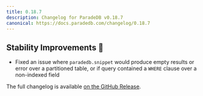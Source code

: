 ```yaml
---
title: 0.18.7
description: Changelog for ParadeDB v0.18.7
canonical: https://docs.paradedb.com/changelog/0.18.7
---
```


## Stability Improvements 💪

- Fixed an issue where `paradedb.snippet` would produce empty results or error over a partitioned table, or if query contained a `WHERE` clause over a non-indexed field

The full changelog is available [on the GitHub Release](https://github.com/paradedb/paradedb/releases/tag/v0.18.7).
